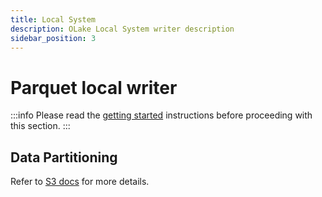 ```yaml
---
title: Local System
description: OLake Local System writer description
sidebar_position: 3
---
```


# Parquet local writer

:::info
Please read the [getting started](../getting-started/overview) instructions before proceeding with this section.
:::

<LocalParquetConfig/>

## Data Partitioning
Refer to [S3 docs](./s3/partitioning) for more details.


